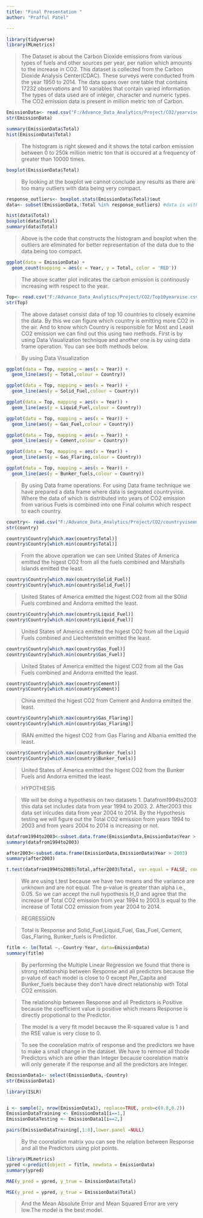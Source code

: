 ---
title: "Final Presentation "
author: "Prafful Patel"

---

```{r}
library(tidyverse)
library(MLmetrics)
```


> The Dataset is about the Carbon Dioxide emissions from various types of fuels and other sources per year, per nation which amounts to the increase in CO2. 
This dataset is collected from the Carbon Dioxide Analysis Center(CDAC). These surveys were conducted from the year 1950 to 2014. The data spans over one table that contains 17232 observations and 10 variables that contain varied information. The types of data used are of integer, character and numeric types. The CO2 emission data is present in million metric ton of Carbon.



```{r}
EmissionData<- read.csv("F:/Advance_Data_Analytics/Project/CO2/yearviseemissiondatafrom1950.csv", header=TRUE)
str(EmissionData)

```


```{r}
summary(EmissionData$Total)
hist(EmissionData$Total)
```
> The histogram is right skewed and it shows the total carbon emission between 0 to 250k million metric ton that is occured at a frequency of greater than 10000 times.


```{r}
boxplot(EmissionData$Total)

```

> By looking at the boxplot we cannot conclude any results as there are too many outliers with data being very compact.



```{r}
response_outliers<- boxplot.stats(EmissionData$Total)$out
data<- subset(EmissionData,!Total %in% response_outliers) #data is without outlier

hist(data$Total)
boxplot(data$Total)
summary(data$Total)
```
> Above is the code that constructs the histogram and boxplot when the outliers are eliminated for better representation of the data due to the data being too compact. 


```{r}
ggplot(data = EmissionData) +
  geom_count(mapping = aes(x = Year, y = Total, color = 'RED'))
```

> The above scatter plot indicates the carbon emission is continously increasing with respect to the year.


```{r}
Top<- read.csv("F:/Advance_Data_Analytics/Project/CO2/Top10yearvise.csv", header=TRUE)
str(Top)
```

> The above dataset consist data of top 10 countries to closely examine the data. By this we can figure which country is emitting more CO2 in the air. And to know which Country is responsible for Most and Least CO2 emission we can find out this using two methods. First is by using Data Visualization technique and another one is by using data frame operation. You can see both methods below.

> By using Data Visualization

```{r}
ggplot(data = Top, mapping = aes(x = Year)) +
  geom_line(aes(y = Total,colour = Country)) 

ggplot(data = Top, mapping = aes(x = Year)) +
  geom_line(aes(y = Solid_Fuel,colour = Country)) 

ggplot(data = Top, mapping = aes(x = Year)) +
  geom_line(aes(y = Liquid_Fuel,colour = Country)) 

ggplot(data = Top, mapping = aes(x = Year)) +
  geom_line(aes(y = Gas_Fuel,colour = Country)) 

ggplot(data = Top, mapping = aes(x = Year)) +
  geom_line(aes(y = Cement,colour = Country)) 

ggplot(data = Top, mapping = aes(x = Year)) +
  geom_line(aes(y = Gas_Flaring,colour = Country)) 

ggplot(data = Top, mapping = aes(x = Year)) +
  geom_line(aes(y = Bunker_fuels,colour = Country)) 
```

>By using Data frame operations. For using Data frame technique we have prepared a data frame where data is segreated countryvise. Where the data of which is distributed into years of CO2 emission from various Fuels is combined  into one Final column which respect to each country.



```{r}
country<- read.csv("F:/Advance_Data_Analytics/Project/CO2/countryviseemissiondata.csv", header=TRUE)
str(country)

country$Country[which.max(country$Total)]
country$Country[which.min(country$Total)]

```
> From the above operation we can see United States of America emitted the higest CO2 from all the fuels combined and Marshalls Islands emitted the least.

```{r}
country$Country[which.max(country$Solid_Fuel)]
country$Country[which.min(country$Solid_Fuel)]
```
>United States of America emitted the higest CO2 from all the SOlid Fuels combined and Andorra emitted the least.

```{r}
country$Country[which.max(country$Liquid_Fuel)]
country$Country[which.min(country$Liquid_Fuel)]
```
>United States of America emitted the higest CO2 from all the Liquid Fuels combined and Liechtenstein emitted the least.

```{r}
country$Country[which.max(country$Gas_Fuel)]
country$Country[which.min(country$Gas_Fuel)]

```

>United States of America emitted the higest CO2 from all the Gas Fuels combined and Andorra emitted the least.

```{r}
country$Country[which.max(country$Cement)]
country$Country[which.min(country$Cement)]

```
>China emitted the higest CO2 from Cement and Andorra emitted the least.

```{r}
country$Country[which.max(country$Gas_Flaring)]
country$Country[which.min(country$Gas_Flaring)]
```
>IRAN emitted the higest CO2 from Gas Flaring and Albania emitted the least.


```{r}
country$Country[which.max(country$Bunker_fuels)]
country$Country[which.min(country$Bunker_fuels)]
```
>United States of America emitted the higest CO2 from the Bunker Fuels and Andorra emitted the least.



>HYPOTHESIS

>We will be doing a hypothesis on two datasets 
1. Datafrom1994to2003 this data set includes data from year 1994 to 2003.
2. After2003 this data set inlcudes data from year 2004 to 2014.
By the Hypothesis testing we will figure out the Total CO2 emission from years 1994 to 2003 and from years 2004 to 2014 is increasing or not.

\begin{align*}
H_0: \mu1 & = \mu2, \\
H_1: \mu1 & \ne \mu2. 
\end{align*}

```{r}
datafrom1994to2003<-subset.data.frame(EmissionData,EmissionData$Year > 1993 & EmissionData$Year < 2004 )
summary(datafrom1994to2003)

after2003<-subset.data.frame(EmissionData,EmissionData$Year > 2003)
summary(after2003)
```

```{r}
t.test(datafrom1994to2003$Total,after2003$Total, var.equal = FALSE, conf.level = .95)
```

> We are using t.test because we have two means and the variance are unknown and are not equal.
>The p-value is greater than alpha i.e., 0.05. So we can accept the null hypothesis H_0 and agree that the increase of Total CO2 emission from year 1994 to 2003 is equal to the increase of Total CO2 emission from year 2004 to 2014.


>REGRESSION

> Total is Response and Solid_Fuel,Liquid_Fuel, Gas_Fuel, Cement, Gas_Flaring, Bunker_fuels is Predictor.

```{r}
fitlm <- lm(Total ~.-Country-Year, data=EmissionData)
summary(fitlm)

```

> By performing the Multiple Linear Regression we found that there is strong relationship between Response and all predictors because the p-value of each model is close to 0 except Per_Capita and Bunker_fuels because they don't have direct relationship with Total CO2 emission.

> The relationship between Response and all Predictors is Positive because the coefficient value is positive which means Response is directly propotional to the Predictor.

> The model is a very fit model because the R-squared value is 1 and the RSE value is very close to 0.

> To see the coorelation matrix of response and the predictors we have to make a small change in the dataset. We have to remove all thode Predictors which are other than Integer because coorelation matrix will only generate if the response and all the predictors are Integer.


```{r}
EmissionData1<- select(EmissionData,-Country)
str(EmissionData1)

library(ISLR)


i <- sample(2, nrow(EmissionData1), replace=TRUE, prob=c(0.8,0.2))
EmissionDataTraining <- EmissionData1[i==1,]
EmissionDataTesting <- EmissionData1[i==2,]

pairs(EmissionDataTraining[,1:8],lower.panel =NULL)
```

> By the coorelation matrix you can see the relation between Response and all the Predictors using plot points. 


```{r}
library(MLmetrics)
ypred <-predict(object = fitlm, newdata = EmissionData)
summary(ypred)

MAE(y_pred = ypred, y_true = EmissionData$Total)

MSE(y_pred = ypred, y_true = EmissionData$Total)
```

> And the Mean Absolute Error and Mean Squared Error are very low.The model is the best model.


